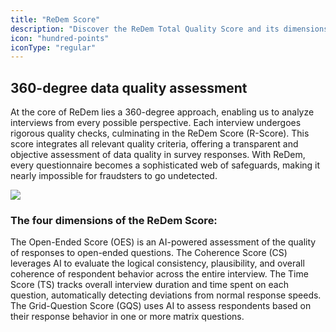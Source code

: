 ```yaml
---
title: "ReDem Score"
description: "Discover the ReDem Total Quality Score and its dimensions."
icon: "hundred-points"
iconType: "regular"
---
```


## 360-degree data quality assessment

At the core of ReDem lies a 360-degree approach, enabling us to analyze interviews from every possible perspective. Each interview undergoes rigorous quality checks, culminating in the ReDem Score (R-Score). This score integrates all relevant quality criteria, offering a transparent and objective assessment of data quality in survey responses. With ReDem, every questionnaire becomes a sophisticated web of safeguards, making it nearly impossible for fraudsters to go undetected.

<img classname="hidden dark:block" src="/images/Quality-Checks-Dark.png" />

### The four dimensions of the ReDem Score:

<CardGroup cols={2}>
  <Card title="Open-Ended Score" icon="messages" href="/quality-checks/open-ended-score">
    The Open-Ended Score (OES) is an AI-powered assessment of the quality of responses to open-ended questions.
  </Card>

  <Card title="Coherence Score" icon="grid-2-plus" href="/quality-checks/coherence-score">
    The Coherence Score (CS) leverages AI to evaluate the logical consistency, plausibility, and overall coherence of respondent behavior across the entire interview.
  </Card>

  <Card title="Time Score" icon="stopwatch" href="/quality-checks/time-score">
    The Time Score (TS) tracks overall interview duration and time spent on each question, automatically detecting deviations from normal response speeds.
  </Card>

  <Card title="Grid-Question Score" icon="list" href="/quality-checks/grid-question-score">
    The Grid-Question Score (GQS) uses AI to assess respondents based on their response behavior in one or more matrix questions.
  </Card>
</CardGroup>